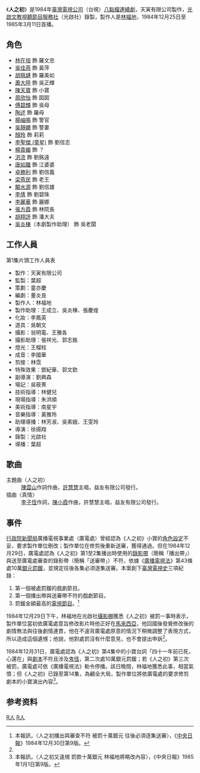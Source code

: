 《'''人之初'''》是1984年[[臺灣電視公司|臺灣電視公司]]（台視）[[八點檔|八點檔]][[連續劇|連續劇]]，天寅有限公司製作，[[光啟文教視聽節目服務社|光啟文教視聽節目服務社]]（光啟社）錄製，製作人是[[林福地|林福地]]，1984年12月25日至1985年3月11日首播。

==角色==
*[[林在培|林在培]] 飾 羅文忠
*[[吳佳燕|吳佳燕]] 飾 黃萍
*[[胡佩蓮|胡珮璉]] 飾 羅美如
*[[蕭大陸|蕭大陸]] 飾 吳正輝
*[[陳天寶|陳天寶]] 飾 小寶
*[[周欣怡|周欣怡]] 飾 囡囡
*[[傅碧輝|傅碧輝]] 飾 吳母
*[[陶述|陶述]] 飾 羅母
*[[楊岫鳴|楊岫鳴]] 飾 警官
*[[吳靜嫻|吳靜嫻]] 飾 警妻
*[[顏玲|顏玲]] 飾 莉莉
*[[李聖傑_(童星)|李聖傑 (童星)]] 飾 劉信志
*[[楊貴媚|楊貴媚]] 飾 ？
*[[洪流|洪流]] 飾 劉銘遠
*[[唐如韞|唐如韞]] 飾 江婆婆
*[[卓勝利|卓勝利]] 飾 劉信義
*[[梁燕民|梁燕民]] 飾 老王
*[[闞水源|闞水源]] 飾 劉信雄
*[[李倩|李倩]] 飾 劉碧珠
*[[李麗華|李麗華]] 飾 麗娜
*[[張方霞|張方霞]] 飾 林院長
*[[胡翔評|胡翔評]] 飾 潘大夫
*[[吳炎棟|吳炎棟]]（本劇製作助理） 飾 吳老闆

==工作人員==
;第1集片頭工作人員表
*製作：天寅有限公司
*監製：葉超
*策劃：童亦慶
*編劇：董炎良
*製作人：林福地
*製作助理：王成立、吳炎棟、張慶煌
*化妝：李鳳英
*道具：吳朝文
*攝影：翁明電、王雅各
*攝影助理：張祥光、郭志銘
*燈光：王榴柱
*成音：李國華
*剪接：林霑
*特殊效果：鄧紀華、郭文欽
*副導演：劉興森
*場記：吳筱菁
*技術指導：林健兒
*現場指導：朱洪順
*美術指導：南星宇
*音樂指導：黃雅玲
*助理導播：林芳淑、吳素娥、王雯玲
*導演：徐揚翔
*錄製：光啟社
*導播：葉超

==歌曲==
;主題曲〈人之初〉
:[[陳雲山|陳雲山]]作詞作曲，[[許慧慧|許慧慧]]主唱，益友有限公司發行。
;插曲〈真情〉
:[[李子恆|李子恆]]作詞，[[陳小霞|陳小霞]]作曲，許慧慧主唱，益友有限公司發行。

==事件==
[[行政院新聞局|行政院新聞局]]廣播電視事業處（廣電處）曾經認為《人之初》小寶的[[角色設定|角色設定]]不妥，要求製作單位刪改；製作單位在修剪後重新送審，獲得通過。但在1984年12月29日，廣電處認為《人之初》第1至2集播出時使用的[[錄影帶|錄影帶]]（簡稱「播出帶」）與送至廣電處審查的錄影帶（簡稱「送審帶」）不符，依據《[[廣電三法|廣播電視法]]》第43條處10萬[[銀元|銀元]][[罰鍰|罰鍰]]，並規定往後各集必須逐集送審。本案創下[[臺灣電視史|臺灣電視史]]三項紀錄：
#第一個被處罰鍰的戲劇節目。
#第一個播出帶與送審帶不符的戲劇節目。
#罰鍰金額最高的[[電視節目|電視節目]]。<ref name="人之初播出與審查不符">本報訊，〈人之初播出與審查不符 被罰十萬銀元 往後必須逐集送審〉，《[[中央日報|中央日報]]》1984年12月30日第9版。</ref>

1984年12月29日下午，林福地在光啟社[[攝影棚|攝影棚]]獲悉《人之初》被罰一事時表示，製作單位當初依廣電處意旨修改影片時他正好在[[馬來西亞|馬來西亞]]，他回國後發覺修改後的劇情無法與往後劇情連貫，他在不違背廣電處原意的情況下稍微調整了表現方式，所以造成這個遺憾；他說，他對處罰沒有什麼意見，也不會提出申訴<ref name="人之初播出與審查不符" />。

1984年12月31日，廣電處認為《人之初》第4集中的小寶台詞「四十一年前已死，心還在」與[[劇本|劇本]]不符且涉及[[鬼怪|鬼怪]]，第二次處10萬銀元罰鍰；若《人之初》第三次被罰，廣電處可依《廣播電視法》勒令停播。該日晚間，林福地獲悉此事，相當氣憤；但《人之初》已錄至第14集，為顧全大局，製作單位將依廣電處的要求修剪劇本的小寶演出內容<ref>本報訊，〈人之初又違規 罰款十萬銀元 林福地將略改內容〉，《中央日報》1985年1月1日第9版。</ref>。

==参考资料==
{{Reflist}}

[[Category:1984年台灣電視劇集|R人]]
[[Category:台視電視劇|R人]]